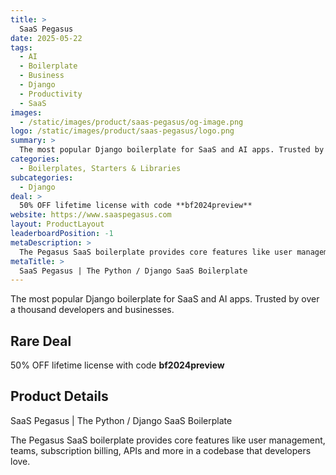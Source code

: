 ```yaml
---
title: >
  SaaS Pegasus
date: 2025-05-22
tags:
  - AI
  - Boilerplate
  - Business
  - Django
  - Productivity
  - SaaS
images:
  - /static/images/product/saas-pegasus/og-image.png
logo: /static/images/product/saas-pegasus/logo.png
summary: >
  The most popular Django boilerplate for SaaS and AI apps. Trusted by over a thousand developers and businesses.
categories:
  - Boilerplates, Starters & Libraries
subcategories:
  - Django
deal: >
  50% OFF lifetime license with code **bf2024preview**
website: https://www.saaspegasus.com
layout: ProductLayout
leaderboardPosition: -1
metaDescription: >
  The Pegasus SaaS boilerplate provides core features like user management, teams, subscription billing, APIs and more in a codebase that developers love.
metaTitle: >
  SaaS Pegasus | The Python / Django SaaS Boilerplate
---
```

The most popular Django boilerplate for SaaS and AI apps. Trusted by over a thousand developers and businesses.

## Rare Deal

50% OFF lifetime license with code **bf2024preview**

## Product Details

SaaS Pegasus | The Python / Django SaaS Boilerplate

The Pegasus SaaS boilerplate provides core features like user management, teams, subscription billing, APIs and more in a codebase that developers love.
